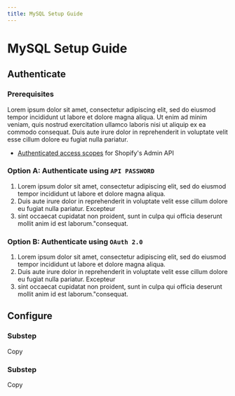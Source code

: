 ```yaml
---
title: MySQL Setup Guide
---
```



# MySQL Setup Guide

## Authenticate
### Prerequisites
Lorem ipsum dolor sit amet, consectetur adipiscing elit, sed do eiusmod tempor incididunt ut labore et dolore magna aliqua. Ut enim ad minim veniam, quis nostrud exercitation ullamco laboris nisi ut aliquip ex ea commodo consequat. Duis aute irure dolor in reprehenderit in voluptate velit esse cillum dolore eu fugiat nulla pariatur. 
- [Authenticated access scopes](https://shopify.dev/api/usage/access-scopes) for Shopify's Admin API

### **Option A:**  Authenticate using `API PASSWORD`

1. Lorem ipsum dolor sit amet, consectetur adipiscing elit, sed do eiusmod tempor incididunt ut labore et dolore magna aliqua.
2. Duis aute irure dolor in reprehenderit in voluptate velit esse cillum dolore eu fugiat nulla pariatur. Excepteur 
3. sint occaecat cupidatat non proident, sunt in culpa qui officia deserunt mollit anim id est laborum."consequat. 

### **Option B:**  Authenticate using `OAuth 2.0`

1. Lorem ipsum dolor sit amet, consectetur adipiscing elit, sed do eiusmod tempor incididunt ut labore et dolore magna aliqua.
2. Duis aute irure dolor in reprehenderit in voluptate velit esse cillum dolore eu fugiat nulla pariatur. Excepteur 
3. sint occaecat cupidatat non proident, sunt in culpa qui officia deserunt mollit anim id est laborum."consequat. 


## Configure

### Substep
Copy

### Substep
Copy